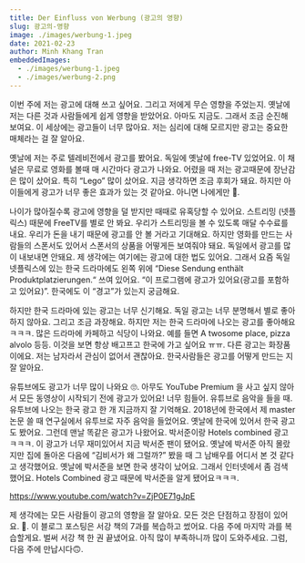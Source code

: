 ```yaml
---
title: Der Einfluss von Werbung (광고의 영향)
slug: 광고의-영향
image: ./images/werbung-1.jpeg
date: 2021-02-23
author: Minh Khang Tran
embeddedImages:
  - ./images/werbung-1.jpeg
  - ./images/werbung-2.png
---
```



<GatsbyImage
  image={getImage(props.embeddedImages[0])}
  alt={props.embeddedImages[0].name}
/>

이번 주에 저는 광고에 대해 쓰고 싶어요. 그리고 저에게 무슨 영향을 주었는지. 옛날에 저는 다른 것과 사람들에게 쉽게 영향을 받았어요. 아마도 지금도. 그래서 조금 순진해 보여요.
이 세상에는 광고들이 너무 많아요. 저는 심리에 대해 모르지만 광고는 중요한 매체라는 걸 잘 알아요.

옛날에 저는 주로 텔레비전에서 광고를 봤어요. 독일에 옛날에 free-TV 있었어요. 이 채널은 무료로 영화를 볼때 매 시간마다 광고가 나와요. 어렸을 때 저는 광고때문에 장난감은 많이 샀어요. 특히 “Lego” 많이 샀어요. 지금 생각하면 조금 후회가 돼요. 하지만 아이들에게 광고가 너무 좋은 효과가 있는 것 같아요. 아니면 나에게만 🥺.

나이가 많아질수록 광고에 영향을 덜 받지만 때때로 유혹당할 수 있어요. 스트리밍 (넷플릭스) 때문에 FreeTV를 별로 안 봐요. 우리가 스트리밍을 볼 수 있도록 매달 수수료를 내요. 우리가 돈을 내기 때문에 광고를 안 볼 거라고 기대해요. 하지만 영화를 만드는 사람들의 스폰서도 있어서 스폰서의 상품을 어떻게든 보여줘야 돼요.
독일에서 광고를 많이 내보내면 안돼요. 제 생각에는 여기에는 광고에 대한 법도 있어요. 그래서 요즘 독일 넷플릭스에 있는 한국 드라마에도 왼쪽 위에 “Diese Sendung enthält Produktplatzierungen.“ 쓰여 있어요. “이 프로그램에 광고가 있어요(광고를 포함하고 있어요)”. 한국에도 이 “경고”가 있는지 궁금해요.

<GatsbyImage
  image={getImage(props.embeddedImages[1])}
  alt={props.embeddedImages[1].name}
/>

하지만 한국 드라마에 있는 광고는 너무 신기해요. 독일 광고는 너무 분명해서 별로 좋아하지 않아요. 그리고 조금 과장해요. 하지만 저는 한국 드라마에 나오는 광고를 좋아해요 ㅋㅋㅋ. 많은 드라마에 카페하고 식당이 나와요. 예를 들면 A twosome place, pizza alvolo 등등. 이것을 보면 항상 배고프고 한국에 가고 싶어요 ㅠㅠ.
다른 광고는 화장품이에요. 저는 남자라서 관심이 없어서 괜찮아요. 한국사람들은 광고를 어떻게 만드는 지 잘 알아요.

유튜브에도 광고가 너무 많이 나와요 🙄. 아무도 YouTube Premium 을 사고 싶지 않아서 모든 동영상이 시작되기 전에 광고가 있어요! 너무 힘들어. 유튜브로 음악을 들을 때.
유투브에 나오는 한국 광고 한 개 지금까지 잘 기억해요.
2018년에 한국에서 제 master 논문 쓸 때 연구실에서 유투브로 자주 음악을 들었어요. 옛날에 한국에 있어서 한국 광고도 봤어요. 그런데 맨날 똑같은 광고가 나왔어요. 박서준이랑 Hotels combined 광고 ㅋㅋㅋ. 이 광고가 너무 재미있어서 지금 박서준 팬이 됐어요. 옛날에 박서준 아직 몰랐지만 집에 돌아온 다음에 “김비서가 왜 그럴까?” 봤을 때 그 남배우를 어디서 본 것 같다고 생각했어요. 옛날에 박서준을 보면 한국 생각이 났어요. 그래서 인터넷에서 좀 검색 했어요.
Hotels Combined 광고 때문에 박서준을 알게 됐어요ㅋㅋㅋ.

https://www.youtube.com/watch?v=ZjP0E71gJpE

제 생각에는 모든 사람들이 광고의 영향을 잘 알아요. 모든 것은 단점하고 장점이 있어요. 🤗.
이 블로그 포스팅은 서강 책의 7과를 복습하고 썼어요. 다음 주에 마지막 과를 복습할게요. 벌써 서강 책 한 권 끝냈어요. 아직 많이 부족하니까 많이 도와주세요.
그럼, 다음 주에 만납시다🙃.

